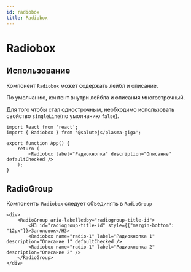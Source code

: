 ```yaml
---
id: radiobox
title: Radiobox
---
```



# Radiobox
<Description name="Radiobox" />
<PropsTable name="Radiobox" exclude={['css', 'focused']} />

## Использование
Компонент `Radiobox` может содержать лейбл и описание.

По умолчанию, контент внутри лейбла и описания многострочный. 

Для того чтобы стал однострочным, необходимо использовать свойство `singleLine`(по умолчанию `false`).

```tsx live
import React from 'react';
import { Radiobox } from '@salutejs/plasma-giga';

export function App() {
    return (
        <Radiobox label="Радиокнопка" description="Описание" defaultChecked />
    );
}
```

## RadioGroup
Компоненты `Radiobox` следует объединять в `RadioGroup`

```tsx live
<div>
    <RadioGroup aria-labelledby="radiogroup-title-id">
        <H3 id="radiogroup-title-id" style={{"margin-bottom": "12px"}}>Заголовок</H3>
        <Radiobox name="radio-1" label="Радиокнопка 1" description="Описание 1" defaultChecked />
        <Radiobox name="radio-1" label="Радиокнопка 2" description="Описание 2" />
    </RadioGroup>
</div>
```
